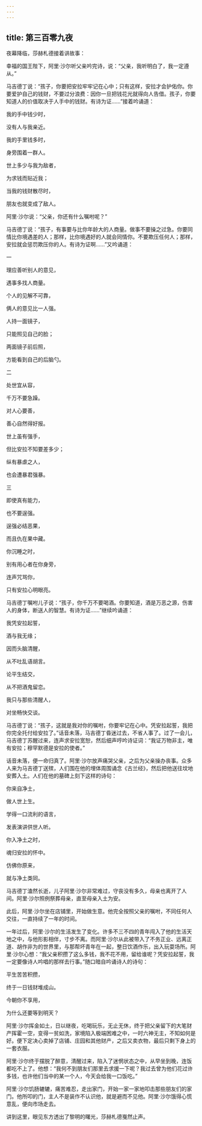 ```yaml
---
---
---
```

title: 第三百零九夜
---






夜幕降临，莎赫札德接着讲故事：





幸福的国王陛下，阿里·沙尔听父亲吟完诗，说：“父亲，我听明白了，我一定遵从。”

马吉德丁说：“孩子，你要把安拉牢牢记在心中；只有这样，安拉才会护佑你。你要爱护自己的钱财，不要过分浪费：因你一旦把钱花光就得向人告借。孩子，你要知道人的价值取决于人手中的钱财。有诗为证……”接着吟诵道：


我的手中钱少时，

没有人与我亲近。

我的手里钱多时，

身旁围着一群人。

世上多少与我为敌者，

为求钱而贴近我；

当我的钱财散尽时，

朋友也就变成了敌人。



阿里·沙尔说：“父亲，你还有什么嘱咐呢？”

马吉德丁说：“孩子，有事要与比你年龄大的人商量。做事不要操之过急。你要同情比你境遇差的人；那样，比你境遇好的人就会同情你。不要欺压任何人；那样，安拉就会惩罚欺压你的人。有诗为证啊……”又吟诵道：


一

理应善听别人的意见，

遇事多找人商量。

个人的见解不可靠，

俩人的意见比一人强。

人持一面镜子，

只能照见自己的脸；

两面镜子前后照，

方能看到自己的后脑勺。





二

处世宜从容，

千万不要急躁。

对人心要善，

善心自然得好报。

世上虽有强手，

但比安拉不知要差多少；

纵有暴虐之人，

也会遭暴君强暴。





三

即使真有能力，

也不要逞强。

逞强必结恶果，

而且仇在果中藏。

你沉睡之时，

别有用心者在你身旁，

连声咒骂你，

只有安拉心明眼亮。



马吉德丁嘱咐儿子说：“孩子，你千万不要喝酒。你要知道，酒是万恶之源，伤害人的身体，断送人的智慧。有诗为证……”继续吟诵道：


我凭安拉起誓，

酒与我无缘；

因而头脑清醒，

从不吐乱语胡言。

论平生结交，

从不把酒鬼留恋。

我只与那些清醒人，

对坐畅快交谈。



马吉德丁说：“孩子，这就是我对你的嘱咐，你要牢记在心中。凭安拉起誓，我把你完全托付给安拉了。”话音未落，马吉德丁昏迷过去，不省人事了。过了一会儿，马吉德丁苏醒过来，连声求安拉宽恕，然后细声哼吟诗证词：“我证万物非主，唯有安拉；穆罕默德是安拉的使者。”

话音未落，便一命归真了。阿里·沙尔放声痛哭父亲，之后为父亲操办丧事。众多人来为马吉德丁送殡，人们围在他的埋体周围诵念《古兰经》，然后把他送往坟地安葬入土。人们在他的墓碑上刻下这样的诗句：


你来自净土，

做人世上生。

学得一口流利的语言，

发表演讲供世人听。

你入净土之时，

魂归安拉的怀中。

仿佛你原来，

就与净土类同。



马吉德丁溘然长逝，儿子阿里·沙尔非常难过，守丧没有多久，母亲也离开了人间。阿里·沙尔照例祭葬母亲，直至母亲入土为安。

此后，阿里·沙尔坐在店铺里，开始做生意。他完全按照父亲的嘱咐，不同任何人交往，一直持续了一年的时间。

一年过后，阿里·沙尔的生活发生了变化。许多不三不四的青年闯入了他的生活天地之中，与他形影相伴，寸步不离。而阿里·沙尔从此被带入了不务正业、远离正道、胡作非为的世界里，与那帮坏青年在一起，整日饮酒作乐，出入玩耍场所。阿里·沙尔心想：“我父亲积攒了这么多钱，我不花不用，留给谁呢？凭安拉起誓，我一定要像诗人吟唱的那样去行事。”随口暗自吟诵诗人的诗句：


平生苦苦积攒，

终于一日钱财堆成山。

今朝你不享用，

为什么还要等到明天？



阿里·沙尔挥金如土，日以继夜，吃喝玩乐，无止无休，终于把父亲留下的大笔财产挥霍一空，变得一贫如洗，家境陷入极端困难之中，一时六神无主，不知如何是好。便下定决心卖掉了店铺、庄园和其他财产，之后又卖衣物，最后只剩下身上的一套衣服。

阿里·沙尔终于摆脱了醉意，清醒过来，陷入了迷惘状态之中，从早坐到晚，连饭都吃不上了。他想：“我何不到朋友们那里去求援一下呢？我过去曾为他们花过许多钱，也许他们当中的某一个人，今天会给我一口饭吃。”

阿里·沙尔饥肠辘辘，痛苦难忍，走出家门，开始一家一家地叩击那些朋友们的家门。他所叩的门，主人不是装作不认识他，就是避而不见他。阿里·沙尔饿得心慌意乱，便向市场走去。





讲到这里，眼见东方透出了黎明的曙光，莎赫札德戛然止声。